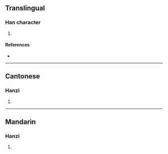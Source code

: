 {{character info/new}}
==Translingual==

===Han character===
{{Han char|rn=75|rad=木|as=15|sn=19|four=40947|canj=DINE,XDINE|ids=⿰木廢}}

# {{defn|Han|sort=木15}}

====References====
* {{Han ref|kx=0561.010|dkj=15824|dj=0949.280|hdz=21315.060|uh=6AE0|ud=27360|bh=F24D|bd=62029}}

----

==Cantonese==

===Hanzi===
{{yue-hanzi|jyut=[[fai3]]|y=fai3}}

# {{defn|lang=yue|sort=木15}}

----

==Mandarin==

===Hanzi===
{{cmn-hanzi|pin=[[fèi]] ([[fei4]])|wg=fei<sup>4</sup>}}

# {{defn|lang=cmn|sort=木15}}